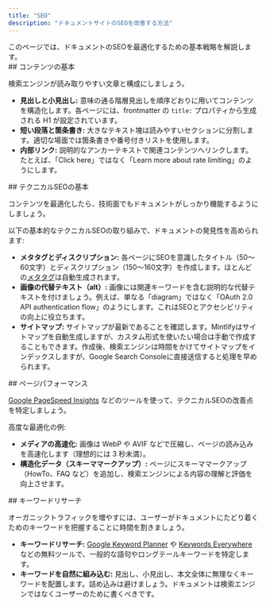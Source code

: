```yaml
---
title: "SEO"
description: "ドキュメントサイトのSEOを改善する方法"
---
```


<Tip>
  このページでは、ドキュメントのSEOを最適化するための基本戦略を解説します。
</Tip>

<div id="content-basics">
  ## コンテンツの基本
</div>

検索エンジンが読み取りやすい文章と構成にしましょう。

* **見出しと小見出し:** 意味の通る階層見出しを順序どおりに用いてコンテンツを構造化します。各ページには、frontmatter の `title:` プロパティから生成される H1 が設定されています。
* **短い段落と箇条書き:** 大きなテキスト塊は読みやすいセクションに分割します。適切な場面では箇条書きや番号付きリストを使用します。
* **内部リンク:** 説明的なアンカーテキストで関連コンテンツへリンクします。たとえば、「Click here」ではなく「Learn more about rate limiting」のようにします。

<div id="technical-seo-basics">
  ## テクニカルSEOの基本
</div>

コンテンツを最適化したら、技術面でもドキュメントがしっかり機能するようにしましょう。

以下の基本的なテクニカルSEOの取り組みで、ドキュメントの発見性を高められます:

* **メタタグとディスクリプション:** 各ページにSEOを意識したタイトル（50〜60文字）とディスクリプション（150〜160文字）を作成します。ほとんどの[メタタグ](/ja/optimize/seo)は自動生成されます。
* **画像の代替テキスト（alt）:** 画像には関連キーワードを含む説明的な代替テキストを付けましょう。例えば、単なる「diagram」ではなく「OAuth 2.0 API authentication flow」のようにします。これはSEOとアクセシビリティの向上に役立ちます。
* **サイトマップ:** サイトマップが最新であることを確認します。Mintlifyはサイトマップを自動生成しますが、カスタム形式を使いたい場合は手動で作成することもできます。作成後、検索エンジンは時間をかけてサイトマップをインデックスしますが、Google Search Consoleに直接送信すると処理を早められます。

<div id="page-performance">
  ## ページパフォーマンス
</div>

[Google PageSpeed Insights](https://pagespeed.web.dev) などのツールを使って、テクニカルSEOの改善点を特定しましょう。

高度な最適化の例:

* **メディアの高速化:** 画像は WebP や AVIF などで圧縮し、ページの読み込みを高速化します（理想的には 3 秒未満）。
* **構造化データ（スキーママークアップ）:** ページにスキーママークアップ（HowTo、FAQ など）を追加し、検索エンジンによる内容の理解と評価を向上させます。

<div id="keyword-research">
  ## キーワードリサーチ
</div>

オーガニックトラフィックを増やすには、ユーザーがドキュメントにたどり着くためのキーワードを把握することに時間を割きましょう。

* **キーワードリサーチ:** [Google Keyword Planner](https://ads.google.com/intl/en_us/home/tools/keyword-planner/) や [Keywords Everywhere](https://keywordseverywhere.com) などの無料ツールで、一般的な語句やロングテールキーワードを特定します。
* **キーワードを自然に組み込む:** 見出し、小見出し、本文全体に無理なくキーワードを配置します。詰め込みは避けましょう。ドキュメントは検索エンジンではなくユーザーのために書くべきです。